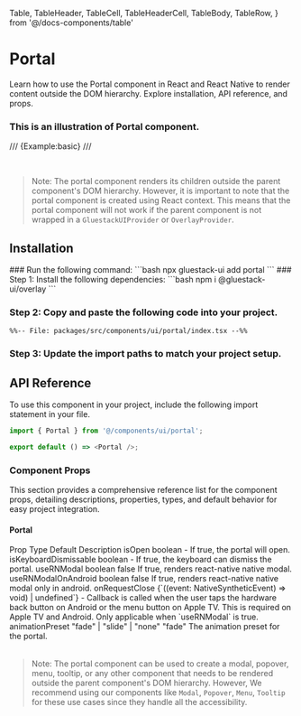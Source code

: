   Table,
  TableHeader,
  TableCell,
  TableHeaderCell,
  TableBody,
  TableRow,
} from '@/docs-components/table'


# Portal

Learn how to use the Portal component in React and React Native to render content outside the DOM hierarchy. Explore installation, API reference, and props.


### This is an illustration of Portal component.
/// {Example:basic} ///

<br />


>Note: The portal component renders its children outside the parent component's DOM hierarchy. However, it is important to note that the portal component is created using React context. This means that the portal component will not work if the parent component is not wrapped in a `GluestackUIProvider` or `OverlayProvider`.

## Installation

<Tabs>
<TabItem label="CLI">
### Run the following command:
  ```bash
  npx gluestack-ui add portal
  ```
</TabItem>
<TabItem label="Manual">
### Step 1: Install the following dependencies:
```bash
npm i @gluestack-ui/overlay
```

### Step 2: Copy and paste the following code into your project.
```tsx
%%-- File: packages/src/components/ui/portal/index.tsx --%% 
```

### Step 3: Update the import paths to match your project setup.
</TabItem>
</Tabs>

## API Reference

To use this component in your project, include the following import statement in your file.

```ts
import { Portal } from '@/components/ui/portal';
```

```ts
export default () => <Portal />;
```

### Component Props

This section provides a comprehensive reference list for the component props, detailing descriptions, properties, types, and default behavior for easy project integration.

#### Portal

<Table>
<TableHeader>
  <TableRow>
    <TableHeaderCell>Prop</TableHeaderCell>
    <TableHeaderCell>Type</TableHeaderCell>
    <TableHeaderCell>Default</TableHeaderCell>
    <TableHeaderCell>Description</TableHeaderCell>
  </TableRow>
</TableHeader>
<TableBody>
  <TableRow>
    <TableCell><InlineCode>isOpen</InlineCode></TableCell>
    <TableCell>boolean</TableCell>
    <TableCell>-</TableCell>
    <TableCell>If true, the portal will open.</TableCell>
  </TableRow>
  <TableRow>
    <TableCell><InlineCode>isKeyboardDismissable</InlineCode></TableCell>
    <TableCell>boolean</TableCell>
    <TableCell>-</TableCell>
    <TableCell>If true, the keyboard can dismiss the portal.</TableCell>
  </TableRow>
  <TableRow>
    <TableCell><InlineCode>useRNModal</InlineCode></TableCell>
    <TableCell>boolean</TableCell>
    <TableCell>false</TableCell>
    <TableCell>If true, renders react-native native modal.</TableCell>
  </TableRow>
  <TableRow>
    <TableCell><InlineCode>useRNModalOnAndroid</InlineCode></TableCell>
    <TableCell>boolean</TableCell>
    <TableCell>false</TableCell>
    <TableCell>If true, renders react-native native modal only in android.</TableCell>
  </TableRow>
  <TableRow>
    <TableCell><InlineCode>onRequestClose</InlineCode></TableCell>
    <TableCell>{`((event: NativeSyntheticEvent<any>) => void) | undefined`}</TableCell>
    <TableCell>-</TableCell>
    <TableCell>Callback is called when the user taps the hardware back button on Android or the menu button on Apple TV. This is required on Apple TV and Android. Only applicable when `useRNModal` is true.</TableCell>
  </TableRow>
  <TableRow>
    <TableCell><InlineCode>animationPreset</InlineCode></TableCell>
    <TableCell>"fade" | "slide" | "none"</TableCell>
    <TableCell>"fade"</TableCell>
    <TableCell>The animation preset for the portal.</TableCell>
  </TableRow>
</TableBody>
</Table>

>Note: The portal component can be used to create a modal, popover, menu, tooltip, or any other component that needs to be rendered outside the parent component's DOM hierarchy. However, We recommend using our components like `Modal`, `Popover`, `Menu`, `Tooltip` for these use cases since they handle all the accessibility.



